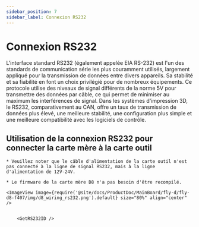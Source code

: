 ```yaml
---
sidebar_position: 7
sidebar_label: Connexion RS232
---
```






# Connexion RS232

L'interface standard RS232 (également appelée EIA RS-232) est l'un des standards de communication série les plus couramment utilisés, largement appliqué pour la transmission de données entre divers appareils. Sa stabilité et sa fiabilité en font un choix privilégié pour de nombreux équipements. Ce protocole utilise des niveaux de signal différents de la norme 5V pour transmettre des données par câble, ce qui permet de minimiser au maximum les interférences de signal. Dans les systèmes d'impression 3D, le RS232, comparativement au CAN, offre un taux de transmission de données plus élevé, une meilleure stabilité, une configuration plus simple et une meilleure compatibilité avec les logiciels de contrôle.

## Utilisation de la connexion RS232 pour connecter la carte mère à la carte outil

    * Veuillez noter que le câble d'alimentation de la carte outil n'est pas connecté à la ligne de signal RS232, mais à la ligne d'alimentation de 12V-24V.

    * Le firmware de la carte mère D8 n'a pas besoin d'être recompilé.
    
    <ImageView image={require('@site/docs/ProductDoc/MainBoard/fly-d/fly-d8-f407/img/d8_wiring_rs232.png').default} size="80%" align="center" />


        <GetRS232ID />